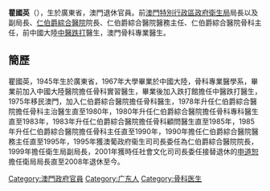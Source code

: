 {{Multiple issues|
{{Advert|time=2020-08-12T13:12:52+00:00}}
{{autobiography|time=2020-08-12T13:12:52+00:00}}
{{Unreferenced|time=2020-08-12T13:12:52+00:00}}
}}

{{Infobox_officeholder
| name = 瞿國英<br />{{lang|pt|Koi Kuok Ieng}}
| image name =
| sex = 男 
| now = [[file:Serviços_de_Saúde_logo.svg|20px]] [[澳門衛生局|衛生局]]局長
| term_start = 2001年4月1日
| term_end =2008年3月31日
| chief-executive = [[何厚鏵|何厚鏵]]
| predecessor = [[申道恕|申道恕]]
| successor = [[李展潤|李展潤]]
| office1 = [[file:Serviços_de_Saúde_logo.svg|20px]] [[澳門衛生局|衛生局]]副局長
| term_start1 = 1999年12月20日
| term_end1 = 2001年3月31日
| chief-executive1 = [[何厚鏵|何厚鏵]]
| predecessor1  = 首任
| successor1 = [[李展潤|李展潤]]
| different name =
| Native place = 
| date of birth = {{birth year and age|1945}}
| date of death =
| place of birth = {{CHN}}
| party = 
| place of death = 
| religion = 
| spouse = 
| relatives = 
| educate =
| past =
*[[仁伯爵綜合醫院|仁伯爵綜合醫院]]骨科主任（1985年－1990年）
*[[仁伯爵綜合醫院|仁伯爵綜合醫院]]醫務主任（1990年－1995年）
*[[仁伯爵綜合醫院|仁伯爵綜合醫院]]院長（1995年－1999年）
| awards =
|nation=|nationality={{CNMO}}}}
'''瞿國英'''（{{bd|1945年||}}），生於廣東省，澳門退休官員。前[[澳門特別行政區政府衛生局|澳門特別行政區政府衛生局]]局長以及副局長、[[仁伯爵綜合醫院|仁伯爵綜合醫院]]院長、仁伯爵綜合醫院醫務主任、仁伯爵綜合醫院骨科主任，前中國大陸[[中醫|中醫]][[跌打|跌打]]醫生，澳門骨科專業醫生。

==簡歷==
瞿國英，1945年生於廣東省，1967年大學畢業於中國大陸，骨科專業醫學系，畢業前加入中國大陸醫院擔任骨科實習醫生，畢業後加入跌打館擔任中醫跌打醫生，1975年移民澳門，加入仁伯爵綜合醫院擔任骨科醫生，1978年升任仁伯爵綜合醫院擔任骨科主治醫生直至1980年，1980年升任仁伯爵綜合醫院擔任骨科專科醫生直至1983年，1983年升任仁伯爵綜合醫院擔任骨科顧問醫生直至1985年，1985年升任仁伯爵綜合醫院擔任骨科主任直至1990年，1990年擔任仁伯爵綜合醫院醫務主任直至1995年，1995年獲澳葡政府衞生司司長委任為仁伯爵綜合醫院院長，1999年擔任衛生局副局長，2001年獲時任社會文化司司長委任接替退休的[[申道恕|申道恕]]擔任衛局局長直至2008年退休至今。



[[Category:澳門政府官員|Category:澳門政府官員]]
[[Category:广东人|Category:广东人]]
[[Category:骨科医生|Category:骨科医生]]